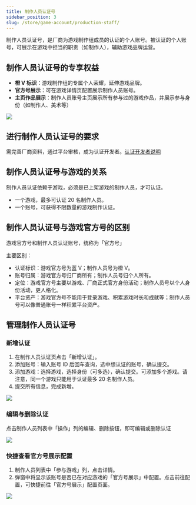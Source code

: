 ```yaml
---
title: 制作人员认证号
sidebar_position: 3
slug: /store/game-account/production-staff/
---
```


<head>
  <meta name="robots" content="noindex" />
</head>

制作人员认证号，是厂商为游戏制作组成员的认证的个人账号。被认证的个人账号，可展示在游戏中担当的职责（如制作人），辅助游戏品牌运营。


## 制作人员认证号的专享权益
- **橙 V 标识**：游戏制作组的专属个人荣耀，延伸游戏品牌。
- **官方号展示**：可在游戏详情页配置展示制作人员账号。
- **主页作品展示**：制作人员账号主页展示所有参与过的游戏作品，并展示参与身份（如制作人、美术等）


![](https://img.tapimg.net/market/images/47887bf078288c9e2755818d0d00ec9c.png)


## 进行制作人员认证号的要求
需完善厂商资料，通过平台审核，成为认证开发者。[认证开发者说明](/store/#1-厂商创建通道及流程)


## 制作人员认证号与游戏的关系
制作人员认证依赖于游戏，必须是已上架游戏的制作人员，才可认证。
- 一个游戏，最多可认证 20 名制作人员。
- 一个账号，可获得不限数量的游戏制作认证。


## 制作人员认证号与游戏官方号的区别
游戏官方号和制作人员认证账号，统称为「官方号」

主要区别：
- 认证标识：游戏官方号为蓝 V；制作人员号为橙 V。
- 账号归属：游戏官方号归厂商所有；制作人员号归个人所有。
- 定位：游戏官方号主要以游戏、厂商正式官方身份活动；制作人员号以个人身份活动，更人格化。
- 平台资产：游戏官方号不能用于登录游戏、积累游戏时长和成就等；制作人员号可以像普通账号一样积累平台资产。

## 管理制作人员认证号
### 新增认证
1. 在制作人员认证页点击「新增认证」。
2. 添加账号：输入账号 ID 后回车查询，选中想认证的账号，确认提交。
3. 添加游戏：选择游戏，选择身份（可多选），确认提交。可添加多个游戏。请注意，同一个游戏只能用于认证最多 20 名制作人员。
4. 提交所有信息，完成新增。

![](https://img.tapimg.net/market/images/3d9bdf28ec1d765e40bbd16bf6d31bd9.png)

### 编辑与删除认证
点击制作人员列表中「操作」列的编辑、删除按钮，即可编辑或删除认证

![](https://img.tapimg.net/market/images/a6a635434edceb4ea7d21df96ed6a81f.png)

### 快捷查看官方号展示配置
1. 制作人员列表中「参与游戏」列，点击详情。
2. 弹窗中将显示该账号是否已在对应游戏的「官方号展示」中配置。点击前往配置，可快捷前往「官方号展示」配置页面。

![](https://img.tapimg.net/market/images/83c4b4553fca6e40b7bf7b2bf7efc475.png)